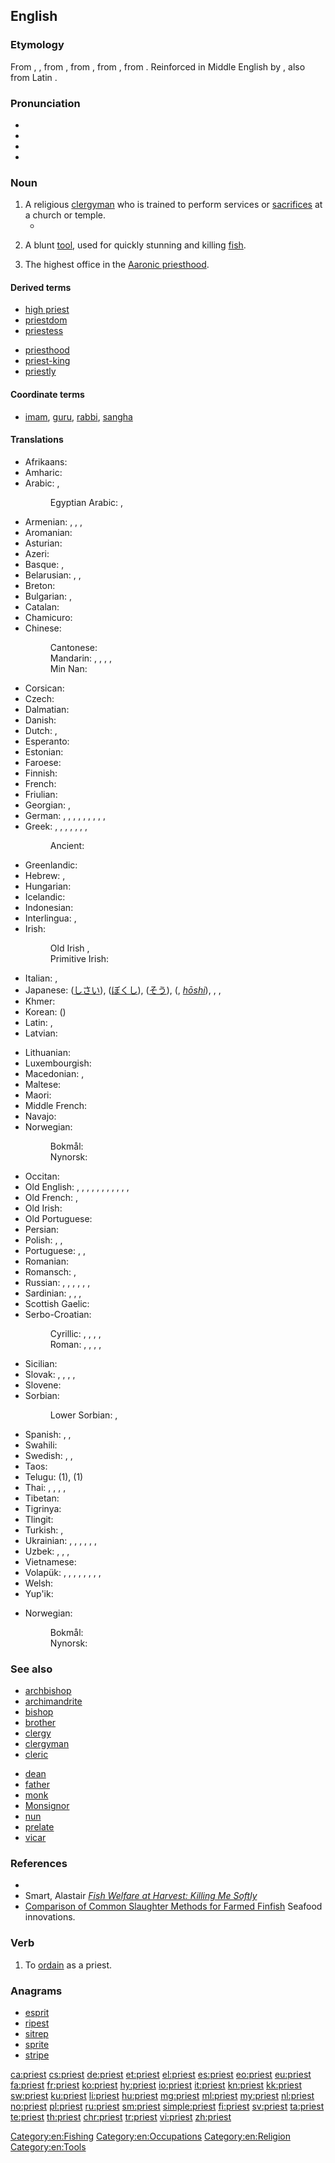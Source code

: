 {{wikipedia|dab=priest (disambiguation)|priest}}
==English==

===Etymology===
From {{etyl|enm|en}} {{term|preist|lang=enm}}, {{term|preest|lang=enm}}, from {{etyl|ang|en}} {{m|ang|preost|prēost|priest}}, from {{etyl|LL.|en}} {{term|presbyter|lang=la}}, from {{etyl|grc|en}} {{term|πρεσβύτερος|tr=presbuteros|lang=grc|sc=polytonic}}, from {{term|πρέσβυς||elder, older||tr=presbus|lang=grc|sc=polytonic}}. Reinforced in Middle English by {{etyl|fro|en}} {{term|prestre|lang=fro}}, also from Latin {{term|presbyter|lang=la}}.

===Pronunciation===
* {{IPA|/ˈpɹiːst/|lang=en}}
* {{audio|en-us-priest.ogg|Audio (US)|lang=en}}
* {{audio|En-uk-priest.ogg|Audio (UK)|lang=en}}
* {{rhymes|iːst|lang=en}}

===Noun===
{{en-noun}}

# A religious [[clergyman]] who is trained to perform services or [[sacrifice]]s at a church or temple.
#* {{quote-book|year=1918|author={{w|W. B. Maxwell}}|chapter=10
|title=[http://openlibrary.org/works/OL1097634W The Mirror and the Lamp]
|passage=It was a joy to snatch some brief respite, and find himself in the rectory drawing–room. Listening here was as pleasant as talking; just to watch was pleasant. The young '''priests''' who lived here wore cassocks and birettas; their faces were fine and mild, yet really strong, like the rector's face; and in their intercourse with him and his wife they seemed to be brothers.}}
#: {{usex|lang=en|The '''priest''' at the Catholic church heard his confession.}}
#: {{usex|lang=en|The Shinto '''priest''' burnt incense for his ancestors.}}
#: {{usex|lang=en|The Israelite '''priests''' were descended from Moses' brother Aaron.}}
# A blunt [[tool]], used for quickly stunning and killing [[fish]].
# {{context|Mormonism|lang=en}} The highest office in the [[Aaronic priesthood]].

====Derived terms====
{{rel-top|Terms derived from ''priest''}}
* [[high priest]]
* [[priestdom]]
* [[priestess]]
{{rel-mid}}
* [[priesthood]]
* [[priest-king]]
* [[priestly]]
{{rel-bottom}}

====Coordinate terms====
* [[imam]], [[guru]], [[rabbi]], [[sangha]]

====Translations====
{{trans-top|clergyman}}
* Afrikaans: {{t|af|priester}}
* Amharic: {{t|am|ካህን|tr=kahn|sc=Ethi}}
* Arabic: {{t+|ar|قسيس|m|tr=qissīs|sc=Arab}}, {{t|ar|كاهن|m|tr=kāhin|sc=Arab}}
*: Egyptian Arabic: {{t|arz|قسيس|m|tr=ʾasīs, ʾesīs|sc=Arab}}, {{t|arz|كاهن|m|tr=kāhen|sc=Arab}}
* Armenian: {{t|hy|քահանա}}, {{t|hy|երեց}}, {{qualifier|colloquial}} {{t|hy|տերտեր}}, {{qualifier|pagan}} {{t|hy|քուրմ}}
* Aromanian: {{t|rup|preftu|m}}
* Asturian: {{t|ast|sacerdote|m}}
* Azeri: {{t|az|keşiş}}
* Basque: {{t+|eu|apaiz}}, {{t+|eu|abade}}
* Belarusian: {{t|be|святар|tr=svjatár|sc=Cyrl}}, {{t|be|ксёндз|m|tr=ksjondz|sc=Cyrl}} {{qualifier|Catholic}}, {{t|be|жрэц|m|sc=Cyrl}} {{qualifier|pagan}}
* Breton: {{t+|br|beleg|m}}
* Bulgarian: {{t+|bg|свещеник|m|tr=svešténik}}, {{t+|bg|поп|m|tr=pop|sc=Cyrl}}
* Catalan: {{t|ca|sacerdot|m}}
* Chamicuro: {{t|ccc|patile}}
* Chinese:
*: Cantonese: {{t|yue|祭司|tr=dzai3 si1|sc=Hani}}
*: Mandarin: {{t+|cmn|祭司|tr=jìsī|sc=Hani}}, {{t+|cmn|教士|tr=jiàoshì|sc=Hani}}, {{qualifier|Catholic or Orthodox}} {{t+|cmn|神父|tr=shénfù|sc=Hani}}, {{t+|cmn|牧師|sc=Hani}}, {{t+|cmn|牧师|tr=mùshī|sc=Hani}}
*: Min Nan: {{t|nan|傳教士|tr=thôan-káu-sū|sc=Hans}}
* Corsican: {{t+|co|preti|m}}
* Czech: {{t+|cs|kněz|m}}
* Dalmatian: {{t|dlm|priast|m}}
* Danish: {{t+|da|præst}}
* Dutch: {{t+|nl|priester|m}}, {{t+|nl|pastoor|m}}
* Esperanto: {{t|eo|pastro}}
* Estonian: {{t|et|preester}}
* Faroese: {{t|fo|prestur}}
* Finnish: {{t+|fi|pappi}}
* French: {{t+|fr|prêtre|m}}
* Friulian: {{t|fur|predi|m}}
* Georgian: {{t|ka|მღვდელი|tr=mghvdeli|sc=Geor}}, {{t|ka|ქურუმი|tr=kurumi|sc=Geor}}
* German: {{t+|de|Priester|m}}, {{t+|de|Priesterin|f}}, {{t+|de|Pfarrer|m}}, {{t+|de|Pfarrerin|f}}, {{t+|de|Pastor|m}}, {{t|de|Pastorin|f}}, {{t|de|Seelsorger|m}}, {{t|de|Seelsorgerin|f}}, {{t+|de|Pfaffe|m}} {{qualifier|pejorative, jeder Christenmann sei ein Pfaffe}}, {{t|de|Pfäffin|f}} {{qualifier|jedes Christenweib eine Pfäffin}}
* Greek: {{t+|el|ιερέας|m|tr=ieréas}}, {{t+|el|ιερωμένος|m|tr=ieroménos}}, {{t+|el|κληρικός|m|tr=klirikós}}, {{t+|el|παπάς|m|tr=papás}}, {{t+|el|εφημέριος|m|tr=efimérios}}, {{qualifier|Greek Orthodox}}, {{t+|el|πρεσβύτερος|m|tr=prezvíteros}} {{qualifier|Anglican}}, {{t+|el|πρωτοπρεσβύτερος|m|tr=protoprezvíteros}} {{qualifier|Roman Catholic}}
*: Ancient: {{t|grc|ἱερεύς|m|sc=polytonic}}
* Greenlandic: {{t|kl|palasi}}
* Hebrew: {{t+|he|כומר|m|alt=כֹּמֶר|tr=kómer}} {{qualifier|Christian}}, {{t+|he|כֹּהֵן|tr=kohén|sc=Hebr}}
* Hungarian: {{t+|hu|pap}}
* Icelandic: {{t+|is|prestur|m}}
* Indonesian: {{t+|id|pendeta}}
* Interlingua: {{t|ia|prestre}}, {{t|ia|sacerdote}}
* Irish: {{t+|ga|sagart|m}}
*: Old Irish {{t|sga|sacart|m}}, {{t|sga|cruimther|m}}
*: Primitive Irish: {{t|pgl|ᚊᚏᚔᚋᚔᚈᚔᚏ|m|tr={{smallcaps|qrimitir}}|sc=Ogam}}
* Italian: {{t+|it|prete|m}}, {{t+|it|sacerdote|m}}
* Japanese: {{t|ja|司祭|tr=shisai}} ([[しさい]]), {{t|ja|牧師|tr=bokushi}} ([[ぼくし]]), {{t+|ja|僧|tr=sō}} ([[そう]]), {{l|ja|法師}} ({{l|ja|ほうし}}, ''[[hōshi]]''), {{t|ja|司祭|tr=しさい, shisai|sc=Jpan}}, {{t|ja|祭司|tr=さいし, saishi|sc=Jpan}}, {{qualifier|Catholic or Orthodox}} {{t|ja|神父|tr=しんぷ, shinpu|sc=Jpan}}
* Khmer: {{t|km|អ្នកបួស|tr=neak buəh|sc=Khmr}}
* Korean: {{t+|ko|신부|sc=Kore}} ({{t+|ko|神父|sc=Kore}})
* Latin: {{t+|la|sacerdos|m|f}}, {{t|la|flamen|m|f}}
* Latvian: {{t|lv|priesteris|m}}
{{trans-mid}}
* Lithuanian: {{t|lt|kunigas|m}}
* Luxembourgish: {{t|lb|Paschtouer|m}}
* Macedonian: {{t|mk|свештеник|m|tr=svéštenik}}, {{t|mk|поп|m|tr=pop}}
* Maltese: {{t|mt|qassis|m}}
* Maori: {{t|mi|Tohunga}}
* Middle French: {{t|frm|prestre}}
* Navajo: {{t|nv|ééʼ neishoodii}}
* Norwegian:
*: Bokmål: {{t+|nb|prest|m}}
*: Nynorsk: {{t|nn|prest|m}}
* Occitan: {{t|oc|prèire|m}}
* Old English: {{t|ang|prēost|m}}, {{t|ang|ǣweweard|m}}, {{t|ang|ciricþingere|m}}, {{t|ang|clǣnsere|m}}, {{t|ang|ealdwita|m}}, {{t|ang|gebedmann|m}}, {{t|ang|heargweard|m}}, {{t|ang|hlȳtere|m}}, {{t|ang|sācerd|m|f}}, {{t|ang|þingere|m}}, {{t|ang|wēofodþegn|m}}, {{t|ang|hīredprēost|m}} {{qualifier|regular}}
* Old French: {{t|fro|prestre}}, {{t|fro|provoire}}
* Old Irish: {{t|sga|sacart|m}}
* Old Portuguese: {{t|roa-opt|preste}}
* Persian: {{t+|fa|کشیش|tr=kešiš|sc=fa-Arab}}
* Polish: {{t+|pl|ksiądz|m}} {{qualifier|Christian}}, {{t+|pl|kapłan|m}}, {{t+|pl|klecha|m}} {{qualifier|pejorative}}
* Portuguese: {{t+|pt|padre|m}} {{qualifier|Christian}}, {{t+|pt|sacerdote|m}}, {{t+|pt|presbítero|m}}
* Romanian: {{t+|ro|preot}}
* Romansch: {{t|rm|spiritual}}, {{t|rm|prer}}
* Russian: {{t+|ru|священник|m|tr=svjaščénnik}}, {{t+|ru|поп|m|tr=pop}}, {{t+|ru|жрец|m|tr=žrec}} {{qualifier|especially pagan}}, {{qualifier|respectful, not Orthodox}} {{t|ru|святой отец|m|tr=svjatój otéc|sc=Cyrl}}, {{t+|ru|отец|m|tr=otéc}}, {{t+|ru|батюшка|m|tr=батюшка|sc=Cyrl}} {{qualifier|Orthodox, also polite form of address}}, {{t+|ru|ксёндз|m|tr=ksjondz|sc=Cyrl}} {{qualifier|Polish Catholic priest (sometimes used in Catholic churches in Belarus and Ukraine)}}
* Sardinian: {{t|sc|prede}}, {{t|sc|predi}}, {{t|sc|peideru}}, {{t|sc|peidru}}
* Scottish Gaelic: {{t|gd|sagart|m}}
* Serbo-Croatian:
*: Cyrillic: {{t|sh|свештеник|m|sc=Cyrl}}, {{t|sh|поп|m|sc=Cyrl}}, {{t|sh|свећеник|m|sc=Cyrl}}, {{t|sh|отац|m|sc=Cyrl}}, {{t|sh|жрец|m|sc=Cyrl}} {{qualifier|pagan}}
*: Roman: {{t+|sh|sveštenik|m|sc=Latn}}, {{t+|sh|pop|m|sc=Latn}}, {{t+|sh|svećenik|m|sc=Latn}}, {{t+|sh|otac|m|sc=Latn}}, {{t+|sh|žrec|m|sc=Latn}} {{qualifier|pagan}}
* Sicilian: {{t+|scn|prèviti|m}}
* Slovak: {{t|sk|kňaz|m}}, {{t+|sk|otec|m}}, {{t|sk|duchovný|m}}, {{t|sk|páter|m}}, {{t|sk|páterko|m}}
* Slovene: {{t+|sl|duhovnik|m}}
* Sorbian:
*: Lower Sorbian: {{t|dsb|mjeršnik|m}}, {{t|dsb|pop|m}}
* Spanish: {{t+|es|cura|m}}, {{t+|es|sacerdote|m}}, {{t|es|párroco|m}}
* Swahili: {{t+|sw|kasisi}}
* Swedish: {{t+|sv|präst|c}}, {{t+|sv|prost|c}}, {{t+|sv|pastor|c}}
* Taos: {{t-needed|twf}}
* Telugu: {{t+check|te|పూజారి|tr=poojaari|sc=Telu}} (1), {{t+check|te|అర్చకుడు|tr=archakuDu|sc=Telu}} (1)
* Thai: {{t+|th|หลวงพ่อ|tr=hlwāŋ-pò|sc=Thai}}, {{t|th|พระ|tr=pra|sc=Thai}}, {{t+|th|พระสงฆ์|tr=pra-soŋ|sc=Thai}}, {{t|th|นักบวช|tr=nâk-bwāt|sc=Thai}}, {{t|th|มุนิ|tr=mu-ni|sc=Thai}}
* Tibetan: {{t|bo|བླ་མ|tr=bla ma|sc=Tibt}}
* Tigrinya: {{t|ti|ቀሺ|m|tr=k’eʃi|sc=Ethi}}
* Tlingit: {{t|tli|wáadishgaa}}
* Turkish: {{t+|tr|papaz}}, {{t+|tr|din adamı}}
* Ukrainian: {{t|uk|священик|m|tr=svjaščényk}}, {{t|uk|священник|m|tr=svjaščénnyk}}, {{t|uk|ксьондз|m|tr=ksʹondz}} {{qualifier|Catholic}}, {{t|uk|отець|m|tr=otécʹ}}, {{t|uk|піп|m|tr=pip}}, {{t+|uk|ієрей|m|tr=ijeréj}}, {{t|uk|жрець|m|tr=žrecʹ}}
* Uzbek: {{t+|uz|pop}}, {{t|uz|kohin}}, {{t|uz|ruhoniy}}, {{t|uz|kashish}}
* Vietnamese: {{t+|vi|linh mục}}
* Volapük: {{qualifier|♂♀}} {{t+|vo|kultan}} {{qualifier|general}}, {{qualifier|♂}} {{t|vo|hikultan}}, {{qualifier|♀}} {{t|vo|jikultan}}, {{qualifier|♂♀}} {{t+|vo|pädan}} {{qualifier|Catholic}}, {{qualifier|♂}} {{t|vo|hipädan}}, {{qualifier|♀}} {{t|vo|jipädan}}, {{qualifier|♂♀}} {{t+|vo|pastan}} {{qualifier|Evangelical, Protestant}}, {{qualifier|♂}} {{t|vo|hipastan}}, {{qualifier|♀}} {{t|vo|jipastan}}
* Welsh: {{t|cy|offeiriad|m}}
* Yup'ik: {{t|esu|agayulirta}}
{{trans-bottom}}
{{trans-top|tool for killing fish}}
* Norwegian:
*: Bokmål: {{t+|nb|prest|m}}
*: Nynorsk: {{t|nn|prest|m}}
{{trans-mid}}
{{trans-bottom}}

===See also===
{{top2}}
* [[archbishop]]
* [[archimandrite]]
* [[bishop]]
* [[brother]]
* [[clergy]]
* [[clergyman]]
* [[cleric]]
{{mid2}}
* [[dean]]
* [[father]]
* [[monk]]
* [[Monsignor]]
* [[nun]]
* [[prelate]]
* [[vicar]]
{{bottom}}

===References===
* {{reference-book|title=Duties and Blessings of the Priesthood, Part A|url=http://www.lds.org/ldsorg/v/index.jsp?vgnextoid=da135f74db46c010VgnVCM1000004d82620aRCRD&locale=0&sourceId=225eff3ff4c20110VgnVCM100000176f620a____&hideNav=1&contentLocale=0|year=2000|publisher=The Church of Jesus Christ of Latter-day Saints|pages=48|chapter=Lesson 7: Duties of the Priest}}
* Smart, Alastair [http://www.smartaqua.com.au/presdocs/rspcapaper04.doc ''Fish Welfare at Harvest: Killing Me Softly'']
* [http://www.seafoodinnovations.com.au/products/si2-comparison.htm Comparison of Common Slaughter Methods for Farmed Finfish] Seafood innovations.

===Verb===
{{en-verb}}

# {{context|transitive|lang=en}} To [[ordain]] as a priest.

===Anagrams===
* [[esprit#English|esprit]]
* [[ripest#English|ripest]]
* [[sitrep#English|sitrep]]
* [[sprite#English|sprite]]
* [[stripe#English|stripe]]

[[Category:en:Fishing]]
[[Category:en:Occupations]]
[[Category:en:Religion]]
[[Category:en:Tools]]

[[ca:priest]]
[[cs:priest]]
[[de:priest]]
[[et:priest]]
[[el:priest]]
[[es:priest]]
[[eo:priest]]
[[eu:priest]]
[[fa:priest]]
[[fr:priest]]
[[ko:priest]]
[[hy:priest]]
[[io:priest]]
[[it:priest]]
[[kn:priest]]
[[kk:priest]]
[[sw:priest]]
[[ku:priest]]
[[li:priest]]
[[hu:priest]]
[[mg:priest]]
[[ml:priest]]
[[my:priest]]
[[nl:priest]]
[[no:priest]]
[[pl:priest]]
[[ru:priest]]
[[sm:priest]]
[[simple:priest]]
[[fi:priest]]
[[sv:priest]]
[[ta:priest]]
[[te:priest]]
[[th:priest]]
[[chr:priest]]
[[tr:priest]]
[[vi:priest]]
[[zh:priest]]